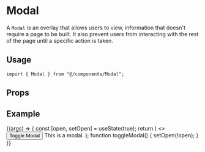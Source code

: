 
<Meta title="components/Modal" component={Modal} />

# Modal

A `Modal` is an overlay that allows users to view, information that doesn't require a page to be built. It also prevent users from interacting with the rest of the page until a specific action is taken.

## Usage

```tsx
import { Modal } from "@/components/Modal";
```

## Props

<ArgsTable component={Modal} />

## Example

<Canvas>
  <Story name="Default">
    {(args) => {
      const [open, setOpen] = useState(true);
      return (
        <>
          <button onClick={toggleModal}>Toggle Modal</button>
          <Modal open={open} onClose={toggleModal}>
            This is a modal.
          </Modal>
        </>
      );
      function toggleModal() {
        setOpen(!open);
      }
    }}
  </Story>
</Canvas>
